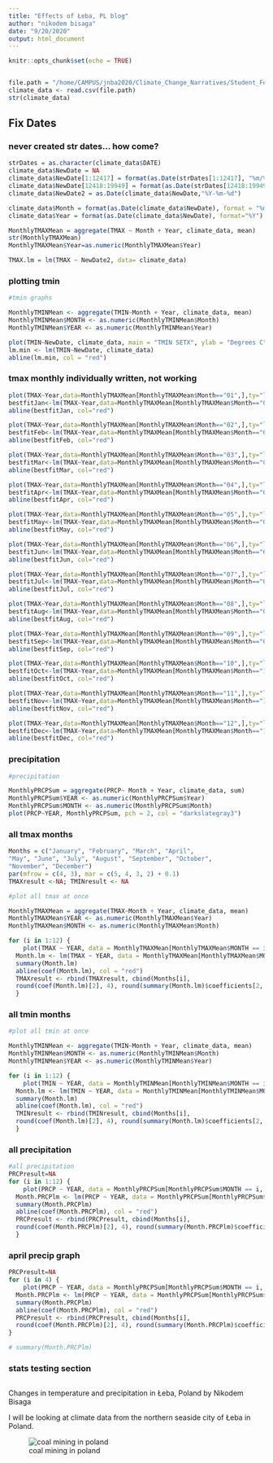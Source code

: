 ```yaml
---
title: "Effects of Łeba, PL blog"
author: "nikodem bisaga"
date: "9/20/2020"
output: html_document
---
```


```r
knitr::opts_chunk$set(echo = TRUE)
```

```r
```

```r
file.path = "/home/CAMPUS/jnba2020/Climate_Change_Narratives/Student_Folders/Bisaga/leba, poland data.csv"
climate_data <- read.csv(file.path)
str(climate_data)


```

## Fix Dates

### never created str dates... how come?

```r

strDates = as.character(climate_data$DATE) 
climate_data$NewDate = NA
climate_data$NewDate[1:12417] = format(as.Date(strDates[1:12417], "%m/%d/%y"), "19%y-%m-%d") 
climate_data$NewDate[12418:19949] = format(as.Date(strDates[12418:19949], "%m/%d/%y"),"20%y-%m-%d")
climate_data$NewDate2 = as.Date(climate_data$NewDate,"%Y-%m-%d")

climate_data$Month = format(as.Date(climate_data$NewDate), format = "%m")
climate_data$Year = format(as.Date(climate_data$NewDate), format="%Y")

MonthlyTMAXMean = aggregate(TMAX ~ Month + Year, climate_data, mean)
str(MonthlyTMAXMean)
MonthlyTMAXMean$Year=as.numeric(MonthlyTMAXMean$Year)

TMAX.lm = lm(TMAX ~ NewDate2, data= climate_data)
```

### plotting tmin

```r
#tmin graphs

MonthlyTMINMean <- aggregate(TMIN~Month + Year, climate_data, mean)
MonthlyTMINMean$MONTH <- as.numeric(MonthlyTMINMean$Month)
MonthlyTMINMean$YEAR <- as.numeric(MonthlyTMINMean$Year)

plot(TMIN~NewDate, climate_data, main = "TMIN SETX", ylab = "Degrees C", xlab = "Time", type = "l")
lm.min <- lm(TMIN~NewDate, climate_data)
abline(lm.min, col = "red")


```
### tmax monthly individually written, not working

```r
plot(TMAX~Year,data=MonthlyTMAXMean[MonthlyTMAXMean$Month=="01",],ty="l", xlim=c(1966,2020), main="Maximum Temperatures in January in Łeba, Poland", xlab="Year", ylab="Maximum Temperatures (°)", col="grey")
bestfitJan<-lm(TMAX~Year,data=MonthlyTMAXMean[MonthlyTMAXMean$Month=="01",])
abline(bestfitJan, col="red")

plot(TMAX~Year,data=MonthlyTMAXMean[MonthlyTMAXMean$Month=="02",],ty="l", xlim=c(1966,2020), main="Maximum Temperatures in February in Łeba, Poland", xlab="Year", ylab="Maximum Temperatures (°)", col="grey")
bestfitFeb<-lm(TMAX~Year,data=MonthlyTMAXMean[MonthlyTMAXMean$Month=="02",])
abline(bestfitFeb, col="red")

plot(TMAX~Year,data=MonthlyTMAXMean[MonthlyTMAXMean$Month=="03",],ty="l", xlim=c(1966,2020), main="Maximum Temperatures in March in Łeba, Poland", xlab="Year", ylab="Maximum Temperatures (°)", col="grey")
bestfitMar<-lm(TMAX~Year,data=MonthlyTMAXMean[MonthlyTMAXMean$Month=="03",])
abline(bestfitMar, col="red")

plot(TMAX~Year,data=MonthlyTMAXMean[MonthlyTMAXMean$Month=="04",],ty="l", xlim=c(1966,2020), main="Maximum Temperatures in April in Łeba, Poland", xlab="Year", ylab="Maximum Temperatures (°)", col="grey")
bestfitApr<-lm(TMAX~Year,data=MonthlyTMAXMean[MonthlyTMAXMean$Month=="04",])
abline(bestfitApr, col="red")

plot(TMAX~Year,data=MonthlyTMAXMean[MonthlyTMAXMean$Month=="05",],ty="l", xlim=c(1966,2020), main="Maximum Temperatures in May in Łeba, Poland", xlab="Year", ylab="Maximum Temperatures (°)", col="grey")
bestfitMay<-lm(TMAX~Year,data=MonthlyTMAXMean[MonthlyTMAXMean$Month=="05",])
abline(bestfitMay, col="red")

plot(TMAX~Year,data=MonthlyTMAXMean[MonthlyTMAXMean$Month=="06",],ty="l", xlim=c(1966,2020), main="Maximum Temperatures in June in Łeba, Poland", xlab="Year", ylab="Maximum Temperatures (°)", col="grey")
bestfitJun<-lm(TMAX~Year,data=MonthlyTMAXMean[MonthlyTMAXMean$Month=="06",])
abline(bestfitJun, col="red")

plot(TMAX~Year,data=MonthlyTMAXMean[MonthlyTMAXMean$Month=="07",],ty="l", xlim=c(1966,2020), main="Maximum Temperatures in July in Łeba, Poland", xlab="Year", ylab="Maximum Temperatures (°)", col="grey")
bestfitJul<-lm(TMAX~Year,data=MonthlyTMAXMean[MonthlyTMAXMean$Month=="07",])
abline(bestfitJul, col="red")

plot(TMAX~Year,data=MonthlyTMAXMean[MonthlyTMAXMean$Month=="08",],ty="l", xlim=c(1966,2020), main="Maximum Temperatures in August in Łeba, Poland", xlab="Year", ylab="Maximum Temperatures (°)", col="grey")
bestfitAug<-lm(TMAX~Year,data=MonthlyTMAXMean[MonthlyTMAXMean$Month=="08",])
abline(bestfitAug, col="red")

plot(TMAX~Year,data=MonthlyTMAXMean[MonthlyTMAXMean$Month=="09",],ty="l", xlim=c(1966,2020), main="Maximum Temperatures in September in Łeba, Poland", xlab="Year", ylab="Maximum Temperatures (°)", col="grey")
bestfitSep<-lm(TMAX~Year,data=MonthlyTMAXMean[MonthlyTMAXMean$Month=="09",])
abline(bestfitSep, col="red")

plot(TMAX~Year,data=MonthlyTMAXMean[MonthlyTMAXMean$Month=="10",],ty="l", xlim=c(1966,2020), main="Maximum Temperatures in October in Łeba, Poland", xlab="Year", ylab="Maximum Temperatures (°)", col="grey")
bestfitOct<-lm(TMAX~Year,data=MonthlyTMAXMean[MonthlyTMAXMean$Month=="10",])
abline(bestfitOct, col="red")

plot(TMAX~Year,data=MonthlyTMAXMean[MonthlyTMAXMean$Month=="11",],ty="l", xlim=c(1966,2020), main="Maximum Temperatures in November in Łeba, Poland", xlab="Year", ylab="Maximum Temperatures (°)", col="grey")
bestfitNov<-lm(TMAX~Year,data=MonthlyTMAXMean[MonthlyTMAXMean$Month=="11",])
abline(bestfitNov, col="red")

plot(TMAX~Year,data=MonthlyTMAXMean[MonthlyTMAXMean$Month=="12",],ty="l", xlim=c(1966,2020), main="Maximum Temperatures in December in Łeba, Poland", xlab="Year", ylab="Maximum Temperatures (°)", col="grey")
bestfitDec<-lm(TMAX~Year,data=MonthlyTMAXMean[MonthlyTMAXMean$Month=="12",])
abline(bestfitDec, col="red")
```

### precipitation

```r
#precipitation

MonthlyPRCPSum = aggregate(PRCP~ Month + Year, climate_data, sum)
MonthlyPRCPSum$YEAR <- as.numeric(MonthlyPRCPSum$Year)
MonthlyPRCPSum$MONTH <- as.numeric(MonthlyPRCPSum$Month)
plot(PRCP~YEAR, MonthlyPRCPSum, pch = 2, col = "darkslategray3")

```

### all tmax months

```r

Months = c("January", "February", "March", "April",
"May", "June", "July", "August", "September", "October",
"November", "December")
par(mfrow = c(4, 3), mar = c(5, 4, 3, 2) + 0.1)
TMAXresult <-NA; TMINresult <- NA

#plot all tmax at once

MonthlyTMAXMean = aggregate(TMAX~Month + Year, climate_data, mean)
MonthlyTMAXMean$YEAR <- as.numeric(MonthlyTMAXMean$Year)
MonthlyTMAXMean$MONTH <- as.numeric(MonthlyTMAXMean$Month)

for (i in 1:12) {
    plot(TMAX ~ YEAR, data = MonthlyTMAXMean[MonthlyTMAXMean$MONTH == i, ], ty = "l", las = 1, xlim = c(1966, 2020), main = Months[i])
  Month.lm <- lm(TMAX ~ YEAR, data = MonthlyTMAXMean[MonthlyTMAXMean$MONTH == i, ])
  summary(Month.lm)
  abline(coef(Month.lm), col = "red")
  TMAXresult <- rbind(TMAXresult, cbind(Months[i],
  round(coef(Month.lm)[2], 4), round(summary(Month.lm)$coefficients[2, 4], 4), round(summary(Month.lm)$r.squared,3)))
  }

```

### all tmin months

```r
#plot all tmin at once

MonthlyTMINMean <- aggregate(TMIN~Month + Year, climate_data, mean)
MonthlyTMINMean$MONTH <- as.numeric(MonthlyTMINMean$Month)
MonthlyTMINMean$YEAR <- as.numeric(MonthlyTMINMean$Year)

for (i in 1:12) {
    plot(TMIN ~ YEAR, data = MonthlyTMINMean[MonthlyTMINMean$MONTH == i, ], ty = "l", las = 1, xlim = c(1966, 2020), main = Months[i])
  Month.lm <- lm(TMIN ~ YEAR, data = MonthlyTMINMean[MonthlyTMINMean$MONTH == i, ])
  summary(Month.lm)
  abline(coef(Month.lm), col = "red")
  TMINresult <- rbind(TMINresult, cbind(Months[i],
  round(coef(Month.lm)[2], 4), round(summary(Month.lm)$coefficients[2, 4], 4), round(summary(Month.lm)$r.squared,3)))
  }


```

### all precipitation

```r
#all precipitation 
PRCPresult=NA 
for (i in 1:12) {
    plot(PRCP ~ YEAR, data = MonthlyPRCPSum[MonthlyPRCPSum$MONTH == i, ], ty = "l", las = 1, xlim = c(1966, 2020), main = Months[i])
  Month.PRCPlm <- lm(PRCP ~ YEAR, data = MonthlyPRCPSum[MonthlyPRCPSum$MONTH == i, ])
  summary(Month.PRCPlm)
  abline(coef(Month.PRCPlm), col = "red")
  PRCPresult <- rbind(PRCPresult, cbind(Months[i],
  round(coef(Month.PRCPlm)[2], 4), round(summary(Month.PRCPlm)$coefficients[2, 4], 4), round(summary(Month.PRCPlm)$r.squared,3)))
  }

```

### april precip graph

```r
PRCPresult=NA 
for (i in 4) {
    plot(PRCP ~ YEAR, data = MonthlyPRCPSum[MonthlyPRCPSum$MONTH == i, ], ty = "l", las = 1, xlim = c(1966, 2020), main = Months[i])
  Month.PRCPlm <- lm(PRCP ~ YEAR, data = MonthlyPRCPSum[MonthlyPRCPSum$MONTH == i, ])
  summary(Month.PRCPlm)
  abline(coef(Month.PRCPlm), col = "red")
  PRCPresult <- rbind(PRCPresult, cbind(Months[i],
  round(coef(Month.PRCPlm)[2], 4), round(summary(Month.PRCPlm)$coefficients[2, 4], 4), round(summary(Month.PRCPlm)$r.squared,3)))
}

# summary(Month.PRCPlm)
```




### stats testing section

```r
  









```

Changes in temperature and precipitation in Łeba, Poland
by Nikodem Bisaga

I will be looking at climate data from the northern seaside city of Łeba in Poland. 

![coal mining in poland](coal mining in poland.jpeg)











